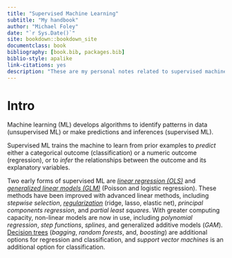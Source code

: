 ```yaml
--- 
title: "Supervised Machine Learning"
subtitle: "My handbook"
author: "Michael Foley"
date: "`r Sys.Date()`"
site: bookdown::bookdown_site
documentclass: book
bibliography: [book.bib, packages.bib]
biblio-style: apalike
link-citations: yes
description: "These are my personal notes related to supervised machine learning techniques."
---
```


# Intro {-}

Machine learning (ML) develops algorithms to identify patterns in data (unsupervised ML) or make predictions and inferences (supervised ML). 

Supervised ML trains the machine to learn from prior examples to *predict* either a categorical outcome (classification) or a numeric outcome (regression), or to *infer* the relationships between the outcome and its explanatory variables.  

Two early forms of supervised ML are *[linear regression (OLS)](http://rpubs.com/mpfoley73/527767)* and *[generalized linear models (GLM)](http://rpubs.com/mpfoley73/527573)* (Poisson and logistic regression).  These methods have been improved with advanced linear methods, including *stepwise selection*, [*regularization*](http://rpubs.com/mpfoley73/521922) (ridge, lasso, elastic net), *principal components regression*, and *partial least squares*.  With greater computing capacity, non-linear models are now in use, including *polynomial regression*, *step functions*, *splines*, and generalized additive models (*GAM*).  [Decision trees](http://rpubs.com/mpfoley73/529130) (*bagging*, *random forests*, and, *boosting*) are additional options for regression and classification, and *support vector machines* is an additional option for classification.
